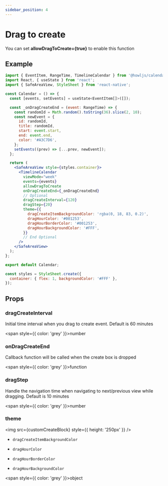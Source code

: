 ```yaml
---
sidebar_position: 4
---
```



# Drag to create

You can set **allowDragToCreate={true}** to enable this function

## Example

```jsx title="Example"
import { EventItem, RangeTime, TimelineCalendar } from '@howljs/calendar-kit';
import React, { useState } from 'react';
import { SafeAreaView, StyleSheet } from 'react-native';

const Calendar = () => {
  const [events, setEvents] = useState<EventItem[]>([]);

  const _onDragCreateEnd = (event: RangeTime) => {
    const randomId = Math.random().toString(36).slice(2, 10);
    const newEvent = {
      id: randomId,
      title: randomId,
      start: event.start,
      end: event.end,
      color: '#A3C7D6',
    };
    setEvents((prev) => [...prev, newEvent]);
  };

  return (
    <SafeAreaView style={styles.container}>
      <TimelineCalendar
        viewMode="week"
        events={events}
        allowDragToCreate
        onDragCreateEnd={_onDragCreateEnd}
        // Optional
        dragCreateInterval={120}
        dragStep={20}
        theme={{
          dragCreateItemBackgroundColor: 'rgba(0, 18, 83, 0.2)',
          dragHourColor: '#001253',
          dragHourBorderColor: '#001253',
          dragHourBackgroundColor: '#FFF',
        }}
        // End Optional
      />
    </SafeAreaView>
  );
};

export default Calendar;

const styles = StyleSheet.create({
  container: { flex: 1, backgroundColor: '#FFF' },
});

```

<ReactPlayer playing controls url={dragToCreate} />

## Props

### dragCreateInterval

Initial time interval when you drag to create event. Default is 60 minutes

<span style={{ color: 'grey' }}>number</span>

### onDragCreateEnd

Callback function will be called when the create box is dropped

<span style={{ color: 'grey' }}>function</span>

### dragStep

Handle the navigation time when navigating to next/previous view while dragging. Default is 10 minutes

<span style={{ color: 'grey' }}>number</span>

### theme

<img src={customCreateBlock} style={{ height: '250px' }} />

- `dragCreateItemBackgroundColor`

- `dragHourColor`

- `dragHourBorderColor`

- `dragHourBackgroundColor`

<span style={{ color: 'grey' }}>object</span>
